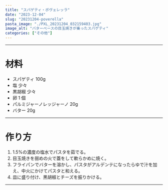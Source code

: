 ```yaml
---
title: "スパゲティ・ポヴェレッラ"
date: "2023-12-04"
slug: "20231204-poverella"
pasta_image: "./PXL_20231204_032159403.jpg"
image_alt: "バターベースの目玉焼きが乗ったスパゲティ"
categories: ["その他"]
---
```


---

# 材料

- スパゲティ 100g
- 塩 少々
- 黒胡椒 少々
- 卵 1 個
- パルミジャーノレッジャーノ 20g
- バター 20g

---

# 作り方

1. 1.5%の濃度の塩水でパスタを茹でる。
2. 目玉焼きを弱めの火で蓋をして軟らかめに焼く。
3. フライパンでバターを溶かし、パスタがアルデンテになったらゆで汁を加え、中火にかけてパスタと和える。
4. 皿に盛り付け、黒胡椒とチーズを振りかける。

---
